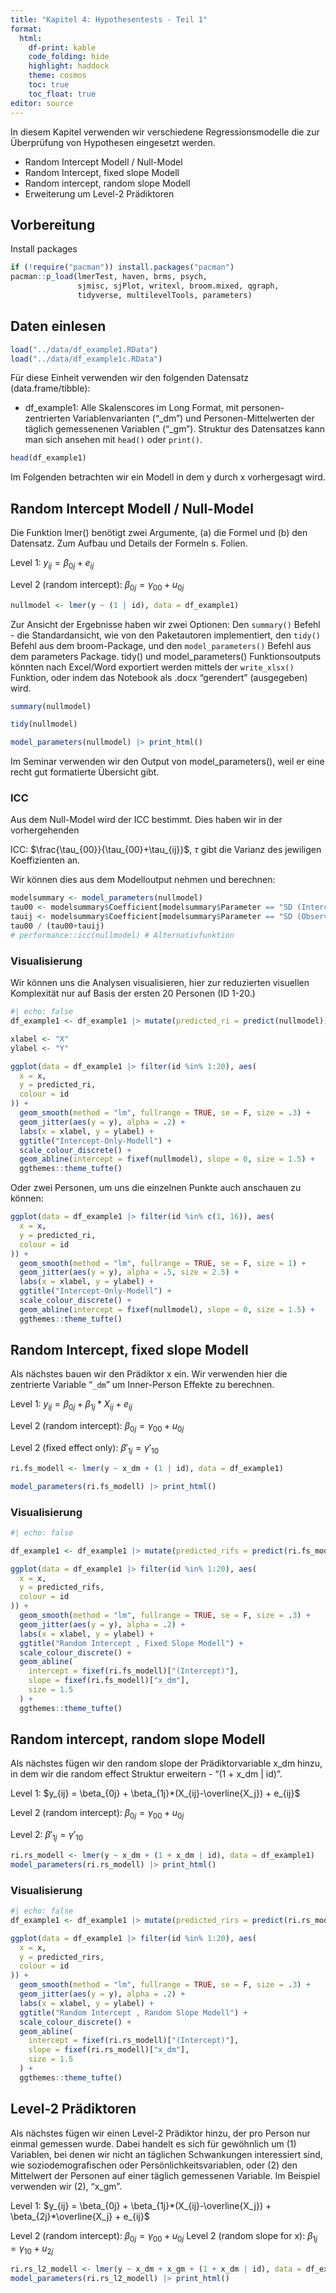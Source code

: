 ```yaml
---
title: "Kapitel 4: Hypothesentests - Teil 1"
format:
  html:
    df-print: kable
    code_folding: hide
    highlight: haddock
    theme: cosmos
    toc: true
    toc_float: true
editor: source
---
```


In diesem Kapitel verwenden wir verschiedene Regressionsmodelle die zur Überprüfung von Hypothesen eingesetzt werden.

- Random Intercept Modell / Null-Model
- Random Intercept, fixed slope Modell
- Random intercept, random slope Modell
- Erweiterung um Level-2 Prädiktoren

## Vorbereitung

Install packages

```r
if (!require("pacman")) install.packages("pacman")
pacman::p_load(lmerTest, haven, brms, psych,
               sjmisc, sjPlot, writexl, broom.mixed, qgraph,
               tidyverse, multilevelTools, parameters)
```

## Daten einlesen

```r
load("../data/df_example1.RData")
load("../data/df_example1c.RData")

```

Für diese Einheit verwenden wir den folgenden Datensatz (data.frame/tibble):

-   df_example1: Alle Skalenscores im Long Format, mit personen-zentrierten Variablenvarianten ("_dm") und Personen-Mittelwerten der täglich gemessenenen Variablen ("_gm").
Struktur des Datensatzes kann man sich ansehen mit `head()` oder `print()`.

```r
head(df_example1)
```


Im Folgenden betrachten wir ein Modell in dem y durch x vorhergesagt wird.

## Random Intercept Modell / Null-Model

Die Funktion lmer() benötigt zwei Argumente, (a) die Formel und (b) den Datensatz. Zum Aufbau und Details der Formeln s. Folien.


Level 1: $y_{ij} = \beta_{0j} + e_{ij}$

Level 2 (random intercept): $\beta_{0j} = \gamma_{00} + u_{0j}$

```r
nullmodel <- lmer(y ~ (1 | id), data = df_example1)
```

Zur Ansicht der Ergebnisse haben wir zwei Optionen: Den `summary()` Befehl - die Standardansicht, wie von den Paketautoren implementiert, den `tidy()` Befehl aus dem broom-Package, und den `model_parameters()` Befehl aus dem parameters Package. tidy() und model_parameters() Funktionsoutputs könnten nach Excel/Word exportiert werden mittels der `write_xlsx()` Funktion, oder indem das Notebook als .docx "gerendert" (ausgegeben) wird.


```r
summary(nullmodel)
```

```r
tidy(nullmodel)
```

```r
model_parameters(nullmodel) |> print_html()
```

Im Seminar verwenden wir den Output von model_parameters(), weil er eine recht gut formatierte Übersicht gibt.

### ICC

Aus dem Null-Model wird der ICC bestimmt. Dies haben wir in der  vorhergehenden 

ICC: $\frac{\tau_{00}}{\tau_{00}+\tau_{ij}}$, $\tau$ gibt die Varianz des jewiligen Koeffizienten an.

Wir können dies aus dem Modelloutput nehmen und berechnen:

```r
modelsummary <- model_parameters(nullmodel)
tau00 <- modelsummary$Coefficient[modelsummary$Parameter == "SD (Intercept)"]^2
tauij <- modelsummary$Coefficient[modelsummary$Parameter == "SD (Observations)"]^2
tau00 / (tau00+tauij)
# performance::icc(nullmodel) # Alternativfunktion
```

### Visualisierung

Wir können uns die Analysen visualisieren, hier zur reduzierten visuellen Komplexität nur auf Basis der ersten 20 Personen (ID 1-20.)

```r
#| echo: false
df_example1 <- df_example1 |> mutate(predicted_ri = predict(nullmodel))

xlabel <- "X"
ylabel <- "Y"

ggplot(data = df_example1 |> filter(id %in% 1:20), aes(
  x = x,
  y = predicted_ri,
  colour = id
)) +
  geom_smooth(method = "lm", fullrange = TRUE, se = F, size = .3) +
  geom_jitter(aes(y = y), alpha = .2) +
  labs(x = xlabel, y = ylabel) +
  ggtitle("Intercept-Only-Modell") +
  scale_colour_discrete() +
  geom_abline(intercept = fixef(nullmodel), slope = 0, size = 1.5) +
  ggthemes::theme_tufte()
```

Oder zwei Personen, um uns die einzelnen Punkte auch anschauen zu können:

```r
ggplot(data = df_example1 |> filter(id %in% c(1, 16)), aes(
  x = x,
  y = predicted_ri,
  colour = id
)) +
  geom_smooth(method = "lm", fullrange = TRUE, se = F, size = 1) +
  geom_jitter(aes(y = y), alpha = .5, size = 2.5) +
  labs(x = xlabel, y = ylabel) +
  ggtitle("Intercept-Only-Modell") +
  scale_colour_discrete() +
  geom_abline(intercept = fixef(nullmodel), slope = 0, size = 1.5) +
  ggthemes::theme_tufte()
```


## Random Intercept, fixed slope Modell

Als nächstes bauen wir den Prädiktor x ein. Wir verwenden hier die zentrierte Variable "`_dm`" um Inner-Person Effekte zu berechnen.

Level 1: $y_{ij} = \beta_{0j} + \beta_{1j}*X_{ij} + e_{ij}$

Level 2 (random intercept): $\beta_{0j} = \gamma_{00} + u_{0j}$

Level 2 (fixed effect only): $\beta'_{1j} = \gamma'_{10}$

```r
ri.fs_modell <- lmer(y ~ x_dm + (1 | id), data = df_example1)
```

```r
model_parameters(ri.fs_modell) |> print_html()
```

### Visualisierung

```r
#| echo: false

df_example1 <- df_example1 |> mutate(predicted_rifs = predict(ri.fs_modell))

ggplot(data = df_example1 |> filter(id %in% 1:20), aes(
  x = x,
  y = predicted_rifs,
  colour = id
)) +
  geom_smooth(method = "lm", fullrange = TRUE, se = F, size = .3) +
  geom_jitter(aes(y = y), alpha = .2) +
  labs(x = xlabel, y = ylabel) +
  ggtitle("Random Intercept , Fixed Slope Modell") +
  scale_colour_discrete() +
  geom_abline(
    intercept = fixef(ri.fs_modell)["(Intercept)"],
    slope = fixef(ri.fs_modell)["x_dm"],
    size = 1.5
  ) +
  ggthemes::theme_tufte()
```


## Random intercept, random slope Modell

Als nächstes fügen wir den random slope der Prädiktorvariable x_dm hinzu, in dem wir die random effect Struktur erweitern - "(1 + x_dm | id)".

Level 1: $y_{ij} = \beta_{0j} + \beta_{1j}*(X_{ij}-\overline{X_j}) + e_{ij}$

Level 2 (random intercept): $\beta_{0j} = \gamma_{00} + u_{0j}$

Level 2: $\beta'_{1j} = \gamma'_{10}$

```r
ri.rs_modell <- lmer(y ~ x_dm + (1 + x_dm | id), data = df_example1)
model_parameters(ri.rs_modell) |> print_html()
```


### Visualisierung

```r
#| echo: false
df_example1 <- df_example1 |> mutate(predicted_rirs = predict(ri.rs_modell))

ggplot(data = df_example1 |> filter(id %in% 1:20), aes(
  x = x,
  y = predicted_rirs,
  colour = id
)) +
  geom_smooth(method = "lm", fullrange = TRUE, se = F, size = .3) +
  geom_jitter(aes(y = y), alpha = .2) +
  labs(x = xlabel, y = ylabel) +
  ggtitle("Random Intercept , Random Slope Modell") +
  scale_colour_discrete() +
  geom_abline(
    intercept = fixef(ri.rs_modell)["(Intercept)"],
    slope = fixef(ri.rs_modell)["x_dm"],
    size = 1.5
  ) +
  ggthemes::theme_tufte()
```


## Level-2 Prädiktoren

Als nächstes fügen wir einen Level-2 Prädiktor hinzu, der pro Person nur einmal gemessen wurde. Dabei handelt es sich für gewöhnlich um (1) Variablen, bei denen wir nicht an täglichen Schwankungen interessiert sind, wie soziodemografischen oder Persönlichkeitsvariablen, oder (2) den Mittelwert der Personen auf einer täglich gemessenen Variable. Im Beispiel verwenden wir (2), "x_gm".

Level 1: $y_{ij} = \beta_{0j} + \beta_{1j}*(X_{ij}-\overline{X_j}) + \beta_{2j}*\overline{X_j} + e_{ij}$

Level 2 (random intercept): $\beta_{0j} = \gamma_{00} + u_{0j}$
Level 2 (random slope for x): $\beta_{1j} = \gamma_{10} + u_{2j}$

```r
ri.rs_l2_modell <- lmer(y ~ x_dm + x_gm + (1 + x_dm | id), data = df_example1)
model_parameters(ri.rs_l2_modell) |> print_html()
```


 